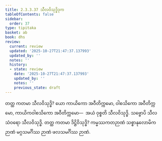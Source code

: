 ```yaml
---
title: 2.3.3.37 သီလဝိသုဒ္ဓိဒုက
tableOfContents: false
sidebar:
  order: 37
type: tipitaka
basket: ab
book: dhs
review:
  current: review
  updated: '2025-10-27T21:47:37.137993'
  updated_by: ''
  notes: ''
  history:
  - state: review
    date: '2025-10-27T21:47:37.137993'
    updated_by: ''
    notes: ''
    previous_state: draft
---
```



<ReviewStatus review={frontmatter.review} showDetails={true} />

<HypothesisAnnotation frontmatter={frontmatter} />

<DynamicBreadcrumb />

<Division number="1372" book="dhs" e="ch" v="29" p="264">

<Paragraph number="2077" book="dhs">
တတ္ထ ကတမာ သီလဝိသုဒ္ဓိ? ယော ကာယိကော အဝီတိက္ကမော, ဝါစသိကော အဝီတိက္ကမော, ကာယိကဝါစသိကော အဝီတိက္ကမော—  အယံ ဝုစ္စတိ သီလဝိသုဒ္ဓိ. သဗ္ဗောပိ သီလသံဝရော သီလဝိသုဒ္ဓိ.
</Paragraph>

</Division>
<Division number="1373" book="dhs" e="ch" v="29" p="264">

<Paragraph number="2078" book="dhs">
တတ္ထ ကတမာ ဒိဋ္ဌိဝိသုဒ္ဓိ? ကမ္မဿကတဉာဏံ သစ္စာနုလောမိကဉာဏံ မဂ္ဂသမင်္ဂိဿ ဉာဏံ ဖလသမင်္ဂိဿ ဉာဏံ.
</Paragraph>
</Division>